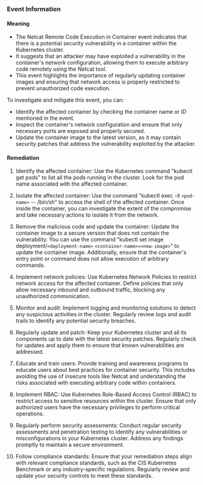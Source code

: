 
### Event Information

#### Meaning

- The Netcat Remote Code Execution in Container event indicates that there is a potential security vulnerability in a container within the Kubernetes cluster.
- It suggests that an attacker may have exploited a vulnerability in the container's network configuration, allowing them to execute arbitrary code remotely using the Netcat tool.
- This event highlights the importance of regularly updating container images and ensuring that network access is properly restricted to prevent unauthorized code execution. 

To investigate and mitigate this event, you can:
- Identify the affected container by checking the container name or ID mentioned in the event.
- Inspect the container's network configuration and ensure that only necessary ports are exposed and properly secured.
- Update the container image to the latest version, as it may contain security patches that address the vulnerability exploited by the attacker.

#### Remediation

1. Identify the affected container: Use the Kubernetes command "kubectl get pods" to list all the pods running in the cluster. Look for the pod name associated with the affected container.

2. Isolate the affected container: Use the command "kubectl exec -it `<pod-name>` -- /bin/sh" to access the shell of the affected container. Once inside the container, you can investigate the extent of the compromise and take necessary actions to isolate it from the network.

3. Remove the malicious code and update the container: Update the container image to a secure version that does not contain the vulnerability. You can use the command "kubectl set image deployment/`<deployment-name>` `<container-name>=<new-image>`" to update the container image. Additionally, ensure that the container's entry point or command does not allow execution of arbitrary commands.

4. Implement network policies: Use Kubernetes Network Policies to restrict network access for the affected container. Define policies that only allow necessary inbound and outbound traffic, blocking any unauthorized communication.

5. Monitor and audit: Implement logging and monitoring solutions to detect any suspicious activities in the cluster. Regularly review logs and audit trails to identify any potential security breaches.

6. Regularly update and patch: Keep your Kubernetes cluster and all its components up to date with the latest security patches. Regularly check for updates and apply them to ensure that known vulnerabilities are addressed.

7. Educate and train users: Provide training and awareness programs to educate users about best practices for container security. This includes avoiding the use of insecure tools like Netcat and understanding the risks associated with executing arbitrary code within containers.

8. Implement RBAC: Use Kubernetes Role-Based Access Control (RBAC) to restrict access to sensitive resources within the cluster. Ensure that only authorized users have the necessary privileges to perform critical operations.

9. Regularly perform security assessments: Conduct regular security assessments and penetration testing to identify any vulnerabilities or misconfigurations in your Kubernetes cluster. Address any findings promptly to maintain a secure environment.

10. Follow compliance standards: Ensure that your remediation steps align with relevant compliance standards, such as the CIS Kubernetes Benchmark or any industry-specific regulations. Regularly review and update your security controls to meet these standards.


